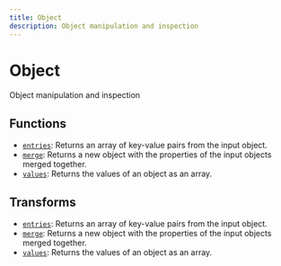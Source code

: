 ```yaml
---
title: Object
description: Object manipulation and inspection
---
```


# Object

Object manipulation and inspection

## Functions

- [`entries`](./entries): Returns an array of key-value pairs from the input object.
- [`merge`](./merge): Returns a new object with the properties of the input objects merged together.
- [`values`](./values): Returns the values of an object as an array.

## Transforms

- [`entries`](./entries): Returns an array of key-value pairs from the input object.
- [`merge`](./merge): Returns a new object with the properties of the input objects merged together.
- [`values`](./values): Returns the values of an object as an array.
